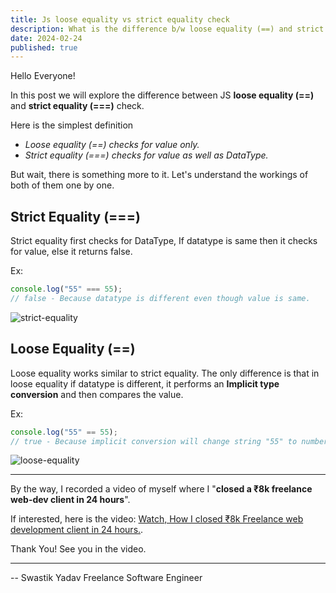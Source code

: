 ```yaml
---
title: Js loose equality vs strict equality check
description: What is the difference b/w loose equality (==) and strict equality (===) check in JavaScript.
date: 2024-02-24
published: true
---
```


Hello Everyone!

In this post we will explore the difference between JS **loose equality (==)** and **strict equality (===)** check.

Here is the simplest definition

- _Loose equality (==) checks for value only._
- _Strict equality (===) checks for value as well as DataType._

But wait, there is something more to it. Let's understand the workings of both of them one by one.

## Strict Equality (===)

Strict equality first checks for DataType, If datatype is same then it checks for value, else it returns false.

Ex:

```js
console.log("55" === 55);
// false - Because datatype is different even though value is same.
```

![strict-equality](https://swastikyadav.com/static/fb13ed8d7700fdecf4b32f65f7626d8d/a331c/strict-equality.png)

## Loose Equality (==)

Loose equality works similar to strict equality. The only difference is that in loose equality if datatype is different, it performs an **Implicit type conversion** and then compares the value.

Ex:

```js
console.log("55" == 55);
// true - Because implicit conversion will change string "55" to number 55 then compare value.
```

![loose-equality](https://swastikyadav.com/static/f0c2fa74185081d24515567ac66d29ec/a331c/loose-equality.png)

---

By the way, I recorded a video of myself where I "**closed a ₹8k freelance web-dev client in 24 hours**".

If interested, here is the video: [Watch, How I closed ₹8k Freelance web development client in 24 hours.](https://swastikyadav.com/freelance-optin).

Thank You!
See you in the video.

---

-- Swastik Yadav
Freelance Software Engineer
